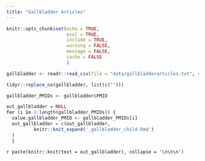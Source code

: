 ```yaml
---
title: "Gallbladder Articles"
---
```


```r
knitr::opts_chunk$set(echo = TRUE,
                      eval = TRUE,
                      include = TRUE,
                      warning = FALSE,
                      message = FALSE,
                      cache = FALSE
                      )
```



```r

gallbladder <- readr::read_csv(file = "data/gallbladderarticles.txt", col_names = TRUE)

tidyr::replace_na(gallbladder, list(c("")))

gallbladder_PMIDs <- gallbladder$PMID

```


```r
out_gallbladder = NULL
for (i in 1:length(gallbladder_PMIDs)) {
  value.gallbladder_PMID <- gallbladder_PMIDs[i]
  out_gallbladder = c(out_gallbladder,
          knitr::knit_expand('_gallbladder_child.Rmd')
  )
  }

```



`r paste(knitr::knit(text = out_gallbladder), collapse = '\n\n\n')`



